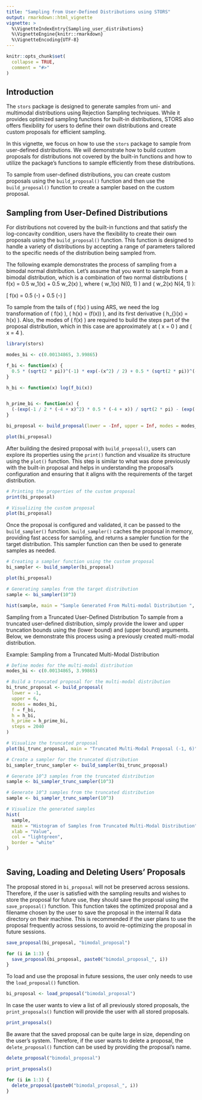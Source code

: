 ```yaml
---
title: "Sampling from User-Defined Distributions using STORS"
output: rmarkdown::html_vignette
vignette: >
  %\VignetteIndexEntry{Sampling_user_distributions}
  %\VignetteEngine{knitr::rmarkdown}
  %\VignetteEncoding{UTF-8}
---
```


```r
knitr::opts_chunk$set(
  collapse = TRUE,
  comment = "#>"
)
```

## Introduction

The `stors` package is designed to generate samples from uni- and multimodal distributions using Rejection Sampling techniques. While it provides optimized sampling functions for built-in distributions, STORS also offers flexibility for users to define their own distributions and create custom proposals for efficient sampling.

In this vignette, we focus on how to use the `stors` package to sample from user-defined distributions. We will demonstrate how to build custom proposals for distributions not covered by the built-in functions and how to utilize the package's functions to sample efficiently from these distributions.

To sample from user-defined distributions, you can create custom proposals using the `build_proposal()` function and then use the `build_proposal()` function to create a sampler based on the custom proposal.


## Sampling from User-Defined Distributions

For distributions not covered by the built-in functions and that satisfy the log-concavity condition, users have the flexibility to create their own proposals using the `build_proposal()` function. This function is designed to handle a variety of distributions by accepting a range of parameters tailored to the specific needs of the distribution being sampled from.

The following example demonstrates the process of sampling from a bimodal normal distribution. Let's assume that you want to sample from a bimodal distribution, which is a combination of two normal distributions \( f(x) = 0.5 w_1(x) + 0.5 w_2(x) \), where \( w_1(x) \sim N(0, 1) \) and \( w_2(x) \sim N(4, 1) \):

\[
f(x) =  0.5 \frac{1}{\sqrt{2 \pi}}  \exp\left(-\frac{x^2}{2}\right) + 0.5  \frac{1}{\sqrt{2 \pi}} \exp\left(-\frac{(x - 4)^2}{2}\right)
\]

To sample from the tails of \( f(x) \) using ARS, we need the log transformation of \( f(x) \), \( h(x) = \log(f(x)) \), and its first derivative \( h_{\text{prime}}(x) = \frac{d}{dx} h(x) \). Also, the modes of \( f(x) \) are required to build the steps part of the proposal distribution, which in this case are approximately at \( x = 0 \) and \( x = 4 \).


```r

library(stors)

modes_bi <- c(0.00134865, 3.99865)

f_bi <- function(x) {
  0.5 * (sqrt(2 * pi))^(-1) * exp(-(x^2) / 2) + 0.5 * (sqrt(2 * pi))^(-1) * exp(-((x - 4)^2) / 2)
}

h_bi <- function(x) log(f_bi(x))


h_prime_bi <- function(x) {
  (-(exp(-1 / 2 * (-4 + x)^2) * 0.5 * (-4 + x)) / sqrt(2 * pi) - (exp(-x^2 / 2) * 0.5 * x) / sqrt(2 *  pi)) / ((exp(-x^2 / 2) * 0.5) / sqrt(2 * pi) + (exp(-1 / 2 * (-4 + x)^2) * 0.5) / sqrt(2 * pi))
}

bi_proposal <- build_proposal(lower = -Inf, upper = Inf, modes = modes_bi, f = f_bi, h = h_bi, h_prime = h_prime_bi)

plot(bi_proposal)

```

After building the desired proposal with `build_proposal()`, users can explore its properties using the `print()` function and visualize its structure using the `plot()` function. This step is similar to what was done previously with the built-in proposal and helps in understanding the proposal's configuration and ensuring that it aligns with the requirements of the target distribution.

```r

# Printing the properties of the custom proposal
print(bi_proposal)

# Visualizing the custom proposal
plot(bi_proposal)

```

Once the proposal is configured and validated, it can be passed to the `build_sampler()` function. `build_sampler()` caches the proposal in memory, providing fast access for sampling, and returns a sampler function for the target distribution. This sampler function can then be used to generate samples as needed.

```r

# Creating a sampler function using the custom proposal
bi_sampler <- build_sampler(bi_proposal)

plot(bi_proposal)

# Generating samples from the target distribution
sample <- bi_sampler(10^3)

hist(sample, main = "Sample Generated From Multi-modal Distribution ", xlab = "Value", col = "lightblue", border = "white")


```

Sampling from a Truncated User-Defined Distribution
To sample from a truncated user-defined distribution, simply provide the lower and upper truncation bounds using the \code{lower} (lower bound) and \code{upper} (upper bound) arguments. Below, we demonstrate this process using a previously created multi-modal distribution.

Example: Sampling from a Truncated Multi-Modal Distribution
```r

# Define modes for the multi-modal distribution
modes_bi <- c(0.00134865, 3.99865)

# Build a truncated proposal for the multi-modal distribution
bi_trunc_proposal <- build_proposal(
  lower = -1,
  upper = 6,
  modes = modes_bi,
  f = f_bi,
  h = h_bi,
  h_prime = h_prime_bi,
  steps = 2040
)

# Visualize the truncated proposal
plot(bi_trunc_proposal, main = "Truncated Multi-Modal Proposal (-1, 6)", xlab = "Value", col = "skyblue")

# Create a sampler for the truncated distribution
bi_sampler_trunc_sampler <- build_sampler(bi_trunc_proposal)

# Generate 10^3 samples from the truncated distribution
sample <- bi_sampler_trunc_sampler(10^3)

# Generate 10^3 samples from the truncated distribution
sample <- bi_sampler_trunc_sampler(10^3)

# Visualize the generated samples
hist(
  sample,
  main = "Histogram of Samples from Truncated Multi-Modal Distribution",
  xlab = "Value",
  col = "lightgreen",
  border = "white"
)



```


## Saving, Loading and Deleting Users' Proposals

The proposal stored in `bi_proposal` will not be preserved across sessions. Therefore, if the user is satisfied with the sampling results and wishes to store the proposal for future use, they should save the proposal using the `save_proposal()` function. This function takes the optimized proposal and a filename chosen by the user to save the proposal in the internal R data directory on their machine. This is recommended if the user plans to use the proposal frequently across sessions, to avoid re-optimizing the proposal in future sessions.

```r

save_proposal(bi_proposal, "bimodal_proposal")

```

```r
for (i in 1:3) {
  save_proposal(bi_proposal, paste0("bimodal_proposal_", i))
}

```

To load and use the proposal in future sessions, the user only needs to use the `load_proposal()` function.

```r

bi_proposal <- load_proposal("bimodal_proposal")

```

In case the user wants to view a list of all previously stored proposals, the `print_proposals()` function will provide the user with all stored proposals.

```r

print_proposals()

```

Be aware that the saved proposal can be quite large in size, depending on the user's system. Therefore, if the user wants to delete a proposal, the `delete_proposal()` function can be used by providing the proposal's name.

```r

delete_proposal("bimodal_proposal")

print_proposals()

```

```r
for (i in 1:3) {
  delete_proposal(paste0("bimodal_proposal_", i))
}
```
